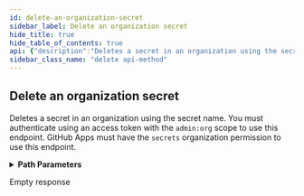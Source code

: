 ```yaml
---
id: delete-an-organization-secret
sidebar_label: Delete an organization secret
hide_title: true
hide_table_of_contents: true
api: {"description":"Deletes a secret in an organization using the secret name. You must authenticate using an access token with the `admin:org` scope to use this endpoint. GitHub Apps must have the `secrets` organization permission to use this endpoint.","externalDocs":{"description":"API method documentation","url":"https://docs.github.com/rest/reference/actions#delete-an-organization-secret"},"operationId":"actions/delete-org-secret","parameters":[{"in":"path","name":"org","required":true,"schema":{"type":"string"}},{"description":"secret_name parameter","in":"path","name":"secret_name","required":true,"schema":{"type":"string"}}],"responses":{"204":{"description":"Empty response"}},"tags":["actions"],"x-github":{"category":"actions","enabledForGitHubApps":true,"githubCloudOnly":false,"previews":[],"subcategory":"secrets"},"method":"delete","path":"/orgs/{org}/actions/secrets/{secret_name}","servers":[{"url":"https://api.github.com"}],"info":{"contact":{"name":"Support","url":"https://support.github.com/contact"},"description":"GitHub's v3 REST API.","license":{"name":"MIT","url":"https://spdx.org/licenses/MIT"},"termsOfService":"https://docs.github.com/articles/github-terms-of-service","title":"GitHub v3 REST API","version":"1.1.4","x-apisguru-categories":["collaboration","developer_tools"],"x-logo":{"url":"https://twitter.com/github/profile_image?size=original"},"x-origin":[{"format":"openapi","url":"https://raw.githubusercontent.com/github/rest-api-description/main/descriptions/api.github.com/api.github.com.json","version":"3.0"}],"x-providerName":"github.com"},"postman":{"name":"Delete an organization secret","description":{"content":"Deletes a secret in an organization using the secret name. You must authenticate using an access token with the `admin:org` scope to use this endpoint. GitHub Apps must have the `secrets` organization permission to use this endpoint.","type":"text/plain"},"url":{"path":["orgs",":org","actions","secrets",":secret_name"],"host":["{{baseUrl}}"],"query":[],"variable":[{"disabled":false,"description":{"content":"(Required) ","type":"text/plain"},"type":"any","value":"","key":"org"},{"disabled":false,"description":{"content":"(Required) secret_name parameter","type":"text/plain"},"type":"any","value":"","key":"secret_name"}]},"method":"DELETE"}}
sidebar_class_name: "delete api-method"
---
```



## Delete an organization secret



Deletes a secret in an organization using the secret name. You must authenticate using an access token with the `admin:org` scope to use this endpoint. GitHub Apps must have the `secrets` organization permission to use this endpoint.

<details style={{"marginBottom":"1rem"}}><summary style={{}}><strong>Path Parameters</strong></summary><div><ul><ParamsItem className={"paramsItem"} param={{"in":"path","name":"org","required":true,"schema":{"type":"string"}}}></ParamsItem><ParamsItem className={"paramsItem"} param={{"description":"secret_name parameter","in":"path","name":"secret_name","required":true,"schema":{"type":"string"}}}></ParamsItem></ul></div></details><div><ApiTabs><TabItem label={"204"} value={"204"}><div>

Empty response

</div><div></div></TabItem></ApiTabs></div>
      